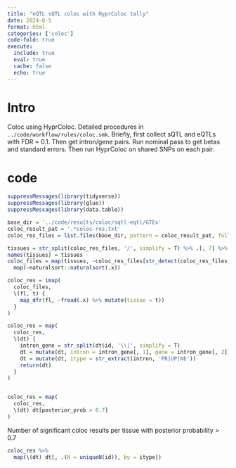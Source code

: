 ```yaml
---
title: "eQTL sQTL coloc with HyprColoc tally"
date: 2024-8-5
format: html
categories: ['coloc']
code-fold: true
execute:
  include: true
  eval: true
  cache: false
  echo: true
---
```



# Intro

Coloc using HyprColoc. Detailed procedures in `../code/workflow/rules/coloc.smk`. Briefly, 
first collect sQTL and eQTLs with FDR = 0.1. Then get intron/gene pairs. Run nominal pass 
to get betas and standard errors. Then run HyprColoc on shared SNPs on each pair.



# code


```r
suppressMessages(library(tidyverse))
suppressMessages(library(glue))
suppressMessages(library(data.table))

```



```r
base_dir = '../code/results/coloc/sqtl-eqtl/GTEx'
coloc_result_pat = '.*coloc-res.txt'
coloc_res_files = list.files(base_dir, pattern = coloc_result_pat, full.names = TRUE, recursive = TRUE)

tissues = str_split(coloc_res_files, '/', simplify = T) %>% .[, 7] %>% unique
names(tissues) = tissues
coloc_files = map(tissues, ~coloc_res_files[str_detect(coloc_res_files, .x)]) %>% 
  map(~naturalsort::naturalsort(.x))

coloc_res = imap(
  coloc_files,
  \(fl, t) {
    map_dfr(fl, ~fread(.x) %>% mutate(tissue = t))
  }
)

```




```r
coloc_res = map(
  coloc_res,
  \(dt) {
    intron_gene = str_split(dt$id, '\\|', simplify = T)
    dt = mutate(dt, intron = intron_gene[, 1], gene = intron_gene[, 2])
    dt = mutate(dt, itype = str_extract(intron, 'PR|UP|NE'))
    return(dt)
  }
)


coloc_res = map(
  coloc_res,
  \(dt) dt[posterior_prob > 0.7]
)

```


Number of significant coloc results per tissue with posterior probability > 0.7

```r
coloc_res %>% 
  map(\(dt) dt[, .(N = uniqueN(id)), by = itype])
```

































